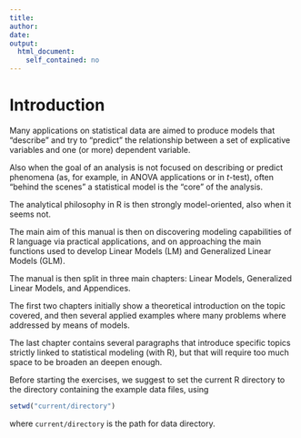 ```yaml
---
title: 
author: 
date: 
output:
  html_document:
    self_contained: no
---
```


Introduction
========================================================

Many applications on statistical data are aimed to produce models that "describe" and try to "predict" the relationship between a set of explicative variables and one (or more) dependent variable.

Also when the goal of an analysis is not focused on describing or predict phenomena (as, for example, in ANOVA applications or in $t$-test), often "behind the scenes" a statistical model is the "core" of the analysis.

The analytical philosophy in R is then strongly model-oriented, also when it seems not.

The main aim of this manual is then on discovering modeling capabilities of R language via practical applications, and on approaching the main functions used to develop Linear Models (LM) and Generalized Linear Models (GLM).  

The manual is then split in three main chapters: Linear Models, Generalized Linear Models, and Appendices.

The first two chapters initially show a theoretical introduction on the topic covered, and then several applied examples where many problems where addressed  by means of models.

The last chapter contains several paragraphs that introduce specific topics strictly linked to statistical modeling (with R), but that will require too much space to be broaden an deepen enough.

Before starting the exercises, we suggest to set the current R directory to the directory containing the example data files, using 

```r
setwd("current/directory")
```

where `current/directory` is the path for data directory.